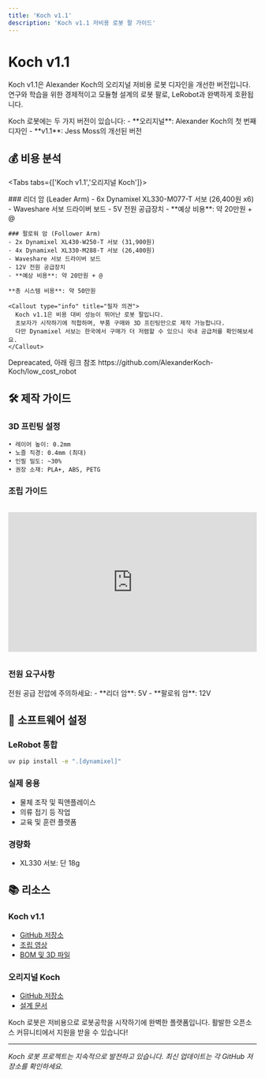 ```yaml
---
title: 'Koch v1.1'
description: 'Koch v1.1 저비용 로봇 팔 가이드'
---
```



# Koch v1.1

Koch v1.1은 Alexander Koch의 오리지널 저비용 로봇 디자인을 개선한 버전입니다. 연구와 학습을 위한 경제적이고 모듈형 설계의 로봇 팔로, LeRobot과 완벽하게 호환됩니다.

<Callout type="tip" title="두 가지 버전">
  Koch 로봇에는 두 가지 버전이 있습니다:
  - **오리지널**: Alexander Koch의 첫 번째 디자인
  - **v1.1**: Jess Moss의 개선된 버전
</Callout>

## 💰 비용 분석

<Tabs tabs={['Koch v1.1','오리지널 Koch']}>
  <div class="tab-panel">
    ### 리더 암 (Leader Arm)
    - 6x Dynamixel XL330-M077-T 서보 (26,400원 x6)
    - Waveshare 서보 드라이버 보드
    - 5V 전원 공급장치
    - **예상 비용**: 약 20만원 + @ 
    
    ### 팔로워 암 (Follower Arm)
    - 2x Dynamixel XL430-W250-T 서보 (31,900원)
    - 4x Dynamixel XL330-M288-T 서보 (26,400원)
    - Waveshare 서보 드라이버 보드
    - 12V 전원 공급장치
    - **예상 비용**: 약 20만원 + @
    
    **총 시스템 비용**: 약 50만원
    
    <Callout type="info" title="필자 의견">
      Koch v1.1은 비용 대비 성능이 뛰어난 로봇 팔입니다. 
      초보자가 시작하기에 적합하며, 부품 구매와 3D 프린팅만으로 제작 가능합니다.
      다만 Dynamixel 서보는 한국에서 구매가 더 저렴할 수 있으니 국내 공급처를 확인해보세요.
    </Callout>
  </div>
  <div class="tab-panel">
   Depreacated, 아래 링크 참조  
   https://github.com/AlexanderKoch-Koch/low_cost_robot
  </div>
</Tabs>

## 🛠️ 제작 가이드

### 3D 프린팅 설정

```
• 레이어 높이: 0.2mm
• 노즐 직경: 0.4mm (최대)
• 인필 밀도: ~30%
• 권장 소재: PLA+, ABS, PETG
```

### 조립 가이드

<div style="position: relative; padding-bottom: 56.25%; height: 0; overflow: hidden; max-width: 100%; margin: 2rem 0;">
  <iframe 
    src="https://www.youtube.com/embed/8nQIg9BwwTk" 
    title="Koch v1.1 조립 가이드"
    style="position: absolute; top: 0; left: 0; width: 100%; height: 100%; border: 0; border-radius: var(--radius-lg);"
    allow="accelerometer; autoplay; clipboard-write; encrypted-media; gyroscope; picture-in-picture; web-share" 
    allowfullscreen
  ></iframe>
</div>

### 전원 요구사항

<Callout type="warning">
  전원 공급 전압에 주의하세요:
  - **리더 암**: 5V
  - **팔로워 암**: 12V
</Callout>


## 🚀 소프트웨어 설정

### LeRobot 통합

```bash
uv pip install -e ".[dynamixel]"
```



### 실제 응용
- 물체 조작 및 픽앤플레이스
- 의류 접기 등 작업
- 교육 및 훈련 플랫폼

### 경량화
- XL330 서보: 단 18g

## 📚 리소스

### Koch v1.1
- [GitHub 저장소](https://github.com/jess-moss/koch-v1-1)
- [조립 영상](https://github.com/jess-moss/koch-v1-1#assembly)
- [BOM 및 3D 파일](https://github.com/jess-moss/koch-v1-1/tree/main)

### 오리지널 Koch
- [GitHub 저장소](https://github.com/AlexanderKoch-Koch/low_cost_robot)
- [설계 문서](https://github.com/AlexanderKoch-Koch/low_cost_robot/blob/main/README.md)

<Callout type="success">
  Koch 로봇은 저비용으로 로봇공학을 시작하기에 완벽한 플랫폼입니다.
  활발한 오픈소스 커뮤니티에서 지원을 받을 수 있습니다!
</Callout>

---

*Koch 로봇 프로젝트는 지속적으로 발전하고 있습니다. 최신 업데이트는 각 GitHub 저장소를 확인하세요.*